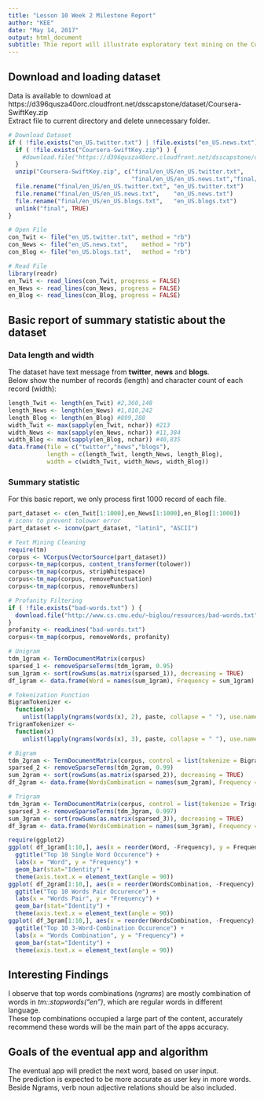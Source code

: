 ---
title: "Lesson 10 Week 2 Milestone Report"
author: "KEE"
date: "May 14, 2017"
output: html_document
subtitle: Thie report will illustrate exploratory text mining on the Coursera-SwiftKey dataset and brief of the goals of the eventual app and algorithm.
---

## Download and loading dataset
Data is available to download at https://d396qusza40orc.cloudfront.net/dsscapstone/dataset/Coursera-SwiftKey.zip  
Extract file to current directory and delete unnecessary folder.  
```{r 1_Download, echo=TRUE, warning=FALSE, message=FALSE, cache=TRUE}
# Download Dataset
if ( !file.exists("en_US.twitter.txt") | !file.exists("en_US.news.txt") | !file.exists("en_US.blogs.txt") ) {
  if ( !file.exists("Coursera-SwiftKey.zip") ) {
    #download.file("https://d396qusza40orc.cloudfront.net/dsscapstone/dataset/Coursera-SwiftKey.zip", "Coursera-SwiftKey.zip");
  }
  unzip("Coursera-SwiftKey.zip", c("final/en_US/en_US.twitter.txt",
                                   "final/en_US/en_US.news.txt","final/en_US/en_US.blogs.txt"))
  file.rename("final/en_US/en_US.twitter.txt", "en_US.twitter.txt")
  file.rename("final/en_US/en_US.news.txt",    "en_US.news.txt")
  file.rename("final/en_US/en_US.blogs.txt",   "en_US.blogs.txt")
  unlink("final", TRUE)
}

# Open File
con_Twit <- file("en_US.twitter.txt", method = "rb")
con_News <- file("en_US.news.txt",    method = "rb")
con_Blog <- file("en_US.blogs.txt",   method = "rb")

# Read File
library(readr)
en_Twit <- read_lines(con_Twit, progress = FALSE)
en_News <- read_lines(con_News, progress = FALSE)
en_Blog <- read_lines(con_Blog, progress = FALSE)
```

## Basic report of summary statistic about the dataset
### Data length and width
The dataset have text message from **twitter**, **news** and **blogs**.  
Below show the number of records (length) and character count of each record (width):  

```{r 2_basic, echo=TRUE, warning=FALSE, message=FALSE, cache=TRUE}
length_Twit <- length(en_Twit) #2,360,148
length_News <- length(en_News) #1,010,242
length_Blog <- length(en_Blog) #899,288
width_Twit <- max(sapply(en_Twit, nchar)) #213
width_News <- max(sapply(en_News, nchar)) #11,384
width_Blog <- max(sapply(en_Blog, nchar)) #40,835
data.frame(file = c("twitter","news","blogs"),
           length = c(length_Twit, length_News, length_Blog),
           width = c(width_Twit, width_News, width_Blog))
```
### Summary statistic
For this basic report, we only process first 1000 record of each file.  

```{r 3_ngram, echo=TRUE, warning=FALSE, message=FALSE, cache=TRUE}
part_dataset <- c(en_Twit[1:1000],en_News[1:1000],en_Blog[1:1000])
# iconv to prevent tolower error
part_dataset <- iconv(part_dataset, "latin1", "ASCII")

# Text Mining Cleaning
require(tm)
corpus <- VCorpus(VectorSource(part_dataset))
corpus<-tm_map(corpus, content_transformer(tolower))
corpus<-tm_map(corpus, stripWhitespace)
corpus<-tm_map(corpus, removePunctuation)
corpus<-tm_map(corpus, removeNumbers)

# Profanity Filtering
if ( !file.exists("bad-words.txt") ) {
  download.file("http://www.cs.cmu.edu/~biglou/resources/bad-words.txt", "bad-words.txt");
}
profanity <- readLines("bad-words.txt")
corpus<-tm_map(corpus, removeWords, profanity)

# Unigram
tdm_1gram <- TermDocumentMatrix(corpus)
sparsed_1 <- removeSparseTerms(tdm_1gram, 0.95)
sum_1gram <- sort(rowSums(as.matrix(sparsed_1)), decreasing = TRUE)
df_1gram <- data.frame(Word = names(sum_1gram), Frequency = sum_1gram)

# Tokenization Function
BigramTokenizer <-
  function(x)
    unlist(lapply(ngrams(words(x), 2), paste, collapse = " "), use.names = FALSE)
TrigramTokenizer <-
  function(x)
    unlist(lapply(ngrams(words(x), 3), paste, collapse = " "), use.names = FALSE)

# Bigram
tdm_2gram <- TermDocumentMatrix(corpus, control = list(tokenize = BigramTokenizer))
sparsed_2 <- removeSparseTerms(tdm_2gram, 0.99)
sum_2gram <- sort(rowSums(as.matrix(sparsed_2)), decreasing = TRUE)
df_2gram <- data.frame(WordsCombination = names(sum_2gram), Frequency = sum_2gram)

# Trigram
tdm_3gram <- TermDocumentMatrix(corpus, control = list(tokenize = TrigramTokenizer))
sparsed_3 <- removeSparseTerms(tdm_3gram, 0.997)
sum_3gram <- sort(rowSums(as.matrix(sparsed_3)), decreasing = TRUE)
df_3gram <- data.frame(WordsCombination = names(sum_3gram), Frequency = sum_3gram)
```
```{r 4_plot, echo=TRUE, warning=FALSE, message=FALSE, cache=TRUE}
require(ggplot2)
ggplot( df_1gram[1:10,], aes(x = reorder(Word, -Frequency), y = Frequency) ) + 
  ggtitle("Top 10 Single Word Occurence") + 
  labs(x = "Word", y = "Frequency") +
  geom_bar(stat="Identity") + 
  theme(axis.text.x = element_text(angle = 90))
ggplot( df_2gram[1:10,], aes(x = reorder(WordsCombination, -Frequency), y = Frequency) ) + 
  ggtitle("Top 10 Words Pair Occurence") +
  labs(x = "Words Pair", y = "Frequency") +
  geom_bar(stat="Identity") + 
  theme(axis.text.x = element_text(angle = 90))
ggplot( df_3gram[1:10,], aes(x = reorder(WordsCombination, -Frequency), y = Frequency) ) + 
  ggtitle("Top 10 3-Word-Combination Occurence") +
  labs(x = "Words Combination", y = "Frequency") +
  geom_bar(stat="Identity") + 
  theme(axis.text.x = element_text(angle = 90))
```

## Interesting Findings
I observe that top words combinations (*ngrams*) are mostly combination of words in *tm::stopwords("en")*, which are regular words in different language.  
These top combinations occupied a large part of the content, accurately recommend these words will be the main part of the apps accuracy.  

## Goals of the eventual app and algorithm
The eventual app will predict the next word, based on user input.  
The prediction is expected to be more accurate as user key in more words.  
Beside Ngrams, verb noun adjective relations should be also included.  

